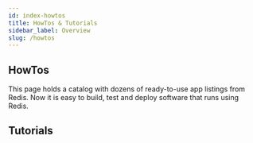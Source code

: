 ```yaml
---
id: index-howtos
title: HowTos & Tutorials
sidebar_label: Overview
slug: /howtos
---
```



## HowTos

This page holds a catalog with dozens of ready-to-use app listings from Redis. Now it is easy to build, test and deploy software that runs using Redis.

<div class="row">

<div class="col">
  <RedisCard
    title="Rate Limiting"
    imgPath="ratelimiting.png"
    description="How to build a Rate Limiter using Redis"
    preview="ratelimiting.png"
    page="/howtos/ratelimiting/"
  />
</div>

<div class="col">
  <RedisCard
    title="Shopping Cart"
    description="Implementing a Shopping Cart using NodeJS & Redis"
    page="/howtos/shoppingcart/"
  />
</div>

 <div class="col">
    <RedisCard
        title="Movies Database using Redis"
        description="How to search and list Movies database using Redis"
        page="/howtos/moviesdatabase/getting-started"
        />
 </div>
</div>

<div class="row">

<div class="col">
  <RedisCard
    title="Leaderboard"
    description="Building a Real-Time Leaderboard using Redis"
    page="/howtos/leaderboard"
  />
</div>

<div class="col">
  <RedisCard
    title="Fraud Detection"
    description="Building Fraud Detection using Redis"
    page="/howtos/frauddetection"
  />
</div>

 <div class="col">
    <RedisCard
        title="Caching"
        description="How to cache REST API responses Using Redis & NodeJS"
        page="/howtos/caching"
        />
 </div>
</div>

<div class="row">

<div class="col">
  <RedisCard
    title="Chat Application"
    description="Building a Chat application using Redis"
    page="/howtos/chatapp"
  />
</div>

<div class="col">
  <RedisCard
    title="Analytics Dashboard app"
    description="How to build an Analytics dashboard app using Redis"
    page="/howtos/analytics"
  />
</div>

 <div class="col">
    <RedisCard
        title="Redis Popup Store"
        description="How to build a Popup Store using Redis features like Triggers/ Functions and Time Series data model"
        page="/howtos/popupstore"
        />
 </div>
</div>

<div class="row">

<div class="col">
  <RedisCard
    title="Hackernews Clone"
    description="Building a HackerNews Clone using Redis JSON, Search and Query features"
    page="/howtos/hackernews"
  />
</div>

<div class="col">
  <RedisCard
    title="Pipeline for Natural Language Processing using Redis Triggers and Functions"
    description="How to build a pipeline for  Natural Language Processing using Redis Triggers and Functions"
    page="/howtos/nlp"
  />
</div>

 <div class="col">
    <RedisCard
        title="Movies database (Graph) using Redis"
        description="How to build Movies database (Graph) using Redis & NodeJS"
        page="/howtos/redisgraphmovies"
        />
 </div>
</div>

<div class="row">

<div class="col">
  <RedisCard
    title="Building a Social Network Application using Redis Search and Query features"
    description="How to Build a Social Network Application using Redis and NodeJS"
    page="/howtos/socialnetwork"
  />
</div>

<div class="col">
  <RedisCard
    title="How to Use SSL/TLS with Redis Enterprise"
    description="Using SSL/TLS with Redis Enterprise"
    page="/howtos/security"
  />
</div>

</div>

## Tutorials

<div class="row">

<div class="col">
  <RedisCard
    title="Redis Search and Query Tutorial"
    description="Getting Started with Redis Search and Query features"
    page="/howtos/redisearch"
  />
</div>

<div class="col">
  <RedisCard
    title="Redis JSON Tutorial"
    description="Getting Started with Redis JSON feature"
    page="/howtos/redisjson"
  />
</div>

<div class="col">
    <RedisCard
        title="Redis Time Series Tutorial"
        description="Getting Started with Redis Time Series data model"
        page="/howtos/redistimeseries"
        />
 </div>
</div>

<div class="row">

<div class="col">
  <RedisCard
    title="Redis Graph Tutorial"
    description="Getting Started with Redis Graph"
    page="/howtos/redisgraph"
  />
</div>

<div class="col">
  <RedisCard
    title="Redis Probabilistic data model Tutorial"
    description="Getting Started with Redis Probabilistic data model"
    page="/howtos/redisbloom"
  />
</div>

<div class="col">
  <RedisCard
    title="Redis Triggers and Functions Tutorial"
    description="Getting Started with Redis Triggers and Functions"
    page="/howtos/redisgears"
  />
</div>

</div>
<div class="row">

<div class="col">
  <RedisCard
    title="Python based application on Heroku using Redis"
    description="How to build Python based Rate Limiting application on Heroku using Redis"
    page="/howtos/herokupython"
  />
</div>

<div class="col">
  <RedisCard
    title="NodeJS based application on Heroku using Redis"
    description="How to build NodeJS based Rate Limiting application on Heroku using Redis"
    page="/howtos/herokunodejs"
  />
</div>

<div class="col">
    <RedisCard
        title="Java based application on Heroku using Redis"
        description="How to build Java based application on Heroku using Redis"
        page="/howtos/herokujava"
        />
 </div>
</div>
